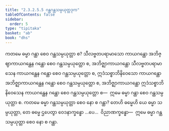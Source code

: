 ```yaml
---
title: "2.3.2.5.5 ဂန္ထဂန္ထသမ္ပယုတ္တဒုက"
tableOfContents: false
sidebar:
  order: 5
type: "tipitaka"
basket: "ab"
book: "dhs"
---
```



<DynamicBreadcrumb />

<Division number="1152" book="dhs" e="ch" v="29" p="231">

<Paragraph number="1846" book="dhs">
ကတမေ ဓမ္မာ ဂန္ထာ စေဝ ဂန္ထသမ္ပယုတ္တာ စ? သီလဗ္ဗတပရာမာသော ကာယဂန္ထော အဘိဇ္ဈာကာယဂန္ထေန ဂန္ထော စေဝ ဂန္ထသမ္ပယုတ္တော စ, အဘိဇ္ဈာကာယဂန္ထော သီလဗ္ဗတပရာမာသေန ကာယဂန္ထေန ဂန္ထော စေဝ ဂန္ထသမ္ပယုတ္တော စ, ဣဒံသစ္စာဘိနိဝေသော ကာယဂန္ထော အဘိဇ္ဈာကာယဂန္ထေန ဂန္ထော စေဝ ဂန္ထသမ္ပယုတ္တော စ, အဘိဇ္ဈာကာယဂန္ထော ဣဒံသစ္စာဘိနိဝေသေန ကာယဂန္ထေန ဂန္ထော စေဝ ဂန္ထသမ္ပယုတ္တော စ—  ဣမေ ဓမ္မာ ဂန္ထာ စေဝ ဂန္ထသမ္ပယုတ္တာ စ.
</Paragraph>

</Division>
<Division number="1153" book="dhs" e="ch" v="29" p="231">

<Paragraph number="1847" book="dhs">
ကတမေ ဓမ္မာ ဂန္ထသမ္ပယုတ္တာ စေဝ နော စ ဂန္ထာ? တေဟိ ဓမ္မေဟိ ယေ ဓမ္မာ သမ္ပယုတ္တာ, တေ ဓမ္မေ ဌပေတွာ ဝေဒနာက္ခန္ဓော …ပေ…  ဝိညာဏက္ခန္ဓော—  ဣမေ ဓမ္မာ ဂန္ထသမ္ပယုတ္တာ စေဝ နော စ ဂန္ထာ.
</Paragraph>
</Division>